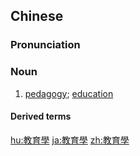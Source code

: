 {{also|教育学}}
==Chinese==
{{zh-forms|s=教育学|type=21}}

===Pronunciation===
{{zh-pron
|m=jiàoyùxué
|c=gaau3 juk6 hok6
|mn=kàu-io̍k-ha̍k
|cat=n
}}

===Noun===
{{zh-noun}}

# [[pedagogy]]; [[education]]

====Derived terms====
{{zh-der|兒童早期教育學}}

{{zh-cat|Education}}

[[hu:教育學]]
[[ja:教育學]]
[[zh:教育學]]